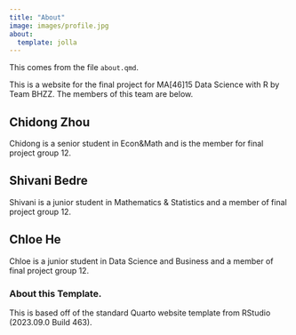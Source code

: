 ```yaml
---
title: "About"
image: images/profile.jpg
about:
  template: jolla
---
```


This comes from the file `about.qmd`.

This is a website for the final project for MA\[46\]15 Data Science with R by Team BHZZ. The members of this team are below.

## Chidong Zhou

Chidong is a senior student in Econ&Math and is the member for final project group 12.

## Shivani Bedre

Shivani is a junior student in Mathematics & Statistics and a member of final project group 12.

## Chloe He

Chloe is a junior student in Data Science and Business and a member of final project group 12.

<!-- Please leave in the information below -->

### About this Template.

This is based off of the standard Quarto website template from RStudio (2023.09.0 Build 463).
